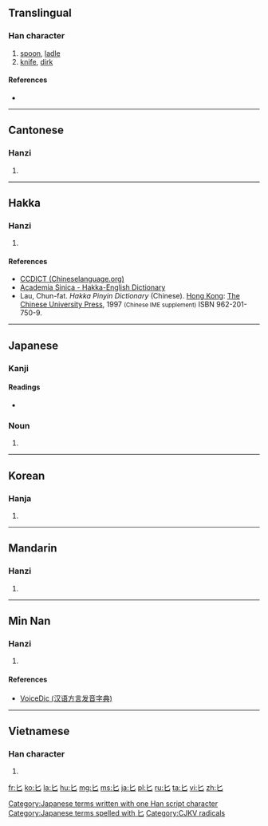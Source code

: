 {{also|七}}
==Translingual==
{{stroke order|type=animate}}

===Han character===
{{Han char|rn=21|rad=匕|as=00|sn=2|four=4071<sub>0</sub>|canj=山竹 (UH)}}

# [[spoon]], [[ladle]]
# [[knife]], [[dirk]]

====References====
* {{Han ref|kx=0152.180|dkj=02570|dj=0342.020|hdz=10261.150|uh=5315|ud=21269|bh=A450|bd=42064}}

----

==Cantonese==

===Hanzi===
{{yue-hanzi|jyut=[[bei2]], [[bei6]]|y=[[bei6]]}}

# {{defn|lang=yue|sort=匕00}}

----

==Hakka==

===Hanzi===
{{hak-hanzi|poj=pí|gd=pi<sup>3</sup>|hpy=bi3}}

# {{defn|lang=hak|sort=匕00}}

====References====
*[http://www.chineselanguage.org/dictionaries/?mode=view&module=chardict&query=%E5%8C%95 CCDICT (Chineselanguage.org)]
*[http://minhakka.ling.sinica.edu.tw/bkg/hakyin/search.php?DETAIL=1&LIMIT=id=31221&dbname=su_tian_1&graph=2 Academia Sinica - Hakka-English Dictionary]
*Lau, Chun-fat. ''Hakka Pinyin Dictionary'' (Chinese). [[Hong Kong]]: [[w:Chinese University of Hong Kong|The Chinese University Press]], 1997 <small>(Chinese IME supplement)</small> ISBN 962-201-750-9.

----

==Japanese==

===Kanji===
{{ja-kanji|grade=9|rs=匕00}}

====Readings====
* {{ja-readings|on=[[ひ]] (hi)|kun=[[さじ]] (saji)}}

===Noun===
{{ja-noun|k|hira=さじ|rom=saji}} 

# {{alternative form of|匙|lang=ja}}

[[Category:Japanese terms written with one Han script character]]
[[Category:Japanese terms spelled with 匕]]

----

==Korean==

===Hanja===
{{ko-hanja|hangeul=비|rv=bi|mr=pi}}

# {{defn|lang=ko|sort=匕00}}

----

==Mandarin==

===Hanzi===
{{cmn-hanzi|pin=[[bǐ]] ([[bi3]]), [[huā]] ([[hua1]])|wg=pi<sup>3</sup>, hua<sup>1</sup>}}

# {{defn|lang=cmn|sort=匕00}}

----

==Min Nan==

===Hanzi===
{{nan-hanzi|poj=|tlpa=pí (pi<sup>2</sup>)|gd=bi<sup>3</sup>}}

# {{defn|lang=nan|sort=匕00}}

====References====
*[http://cn.voicedic.com/ VoiceDic (汉语方言发音字典)]

----

==Vietnamese==

===Han character===
{{vi-hantu|[[chủy]]{{rfv-sense}}, [[chuỷ]]|rs=匕00}}

# {{defn|lang=vi|sort=匕00}}

[[Category:CJKV radicals]]

[[fr:匕]]
[[ko:匕]]
[[la:匕]]
[[hu:匕]]
[[mg:匕]]
[[ms:匕]]
[[ja:匕]]
[[pl:匕]]
[[ru:匕]]
[[ta:匕]]
[[vi:匕]]
[[zh:匕]]